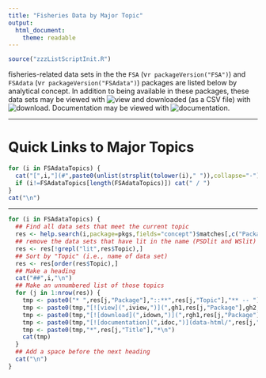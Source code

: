 ```yaml
---
title: "Fisheries Data by Major Topic"
output: 
  html_document: 
    theme: readable
---
```


```r
source("zzzListScriptInit.R")
```

fisheries-related data sets in the the `FSA` (v`r packageVersion("FSA")`) and `FSAdata` (v`r packageVersion("FSAdata")`) packages are listed below by analytical concept.  In addition to being available in these packages, these data sets may be viewed with ![view](`r iview`) and downloaded (as a CSV file) with ![download](`r idown`).  Documentation may be viewed with  ![documentation](`r idoc`).

----

# Quick Links to Major Topics

```r
for (i in FSAdataTopics) {
  cat("[",i,"](#",paste0(unlist(strsplit(tolower(i)," ")),collapse="-"),")",sep="")
  if (i!=FSAdataTopics[length(FSAdataTopics)]) cat(" / ")
}
cat("\n")
```

----

```r
for (i in FSAdataTopics) {
  ## Find all data sets that meet the current topic
  res <- help.search(i,package=pkgs,fields="concept")$matches[,c("Package","Topic","Title")]
  ## remove the data sets that have lit in the name (PSDlit and WSlit)
  res <- res[!grepl("lit",res$Topic),]
  ## Sort by "Topic" (i.e., name of data set)
  res <- res[order(res$Topic),]
  ## Make a heading
  cat("##",i,"\n")
  ## Make an unnumbered list of those topics
  for (j in 1:nrow(res)) {
    tmp <- paste0("* ",res[j,"Package"],"::**",res[j,"Topic"],"** -- ")
    tmp <- paste0(tmp,"[![view](",iview,")](",gh1,res[j,"Package"],gh2,res[j,"Topic"],".csv)  ")
    tmp <- paste0(tmp,"[![download](",idown,")](",rgh1,res[j,"Package"],rgh2,res[j,"Topic"],".csv)  ")
    tmp <- paste0(tmp,"[![documentation](",idoc,")](data-html/",res[j,"Topic"],".html) -- ")
    tmp <- paste0(tmp,"*",res[j,"Title"],"*\n")
    cat(tmp)
  }
  ## Add a space before the next heading
  cat("\n")
}
```
